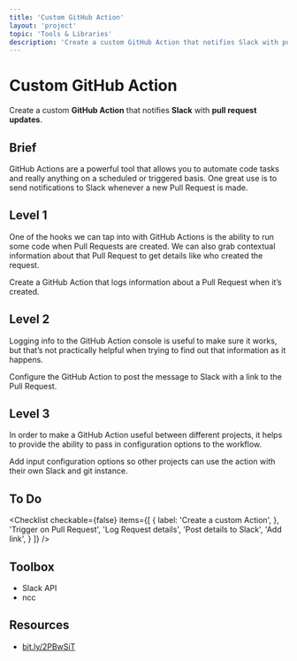 ```yaml
---
title: 'Custom GitHub Action'
layout: 'project'
topic: 'Tools & Libraries'
description: 'Create a custom GitHub Action that notifies Slack with pull request updates.'
---
```



<ProjectHeader>

# Custom GitHub Action

Create a custom <strong className="color-blue">GitHub Action</strong> that notifies <strong className="color-purple">Slack</strong> with <strong className="color-purple">pull request updates</strong>.

</ProjectHeader>

<ProjectContent>

## Brief

GitHub Actions are a powerful tool that allows you to automate code tasks and really anything on a scheduled or triggered basis. One great use is to send notifications to Slack whenever a new Pull Request is made.

## Level 1

One of the hooks we can tap into with GitHub Actions is the ability to run some code when Pull Requests are created. We can also grab contextual information about that Pull Request to get details like who created the request.

Create a GitHub Action that logs information about a Pull Request when it’s created.

<LoginRequired>

## Level 2

Logging info to the GitHub Action console is useful to make sure it works, but that’s not practically helpful when trying to find out that information as it happens.

Configure the GitHub Action to post the message to Slack with a link to the Pull Request.

## Level 3

In order to make a GitHub Action useful between different projects, it helps to provide the ability to pass in configuration options to the workflow.

Add input configuration options so other projects can use the action with their own Slack and git instance.

</LoginRequired>

</ProjectContent>

<ProjectSidebar>

## To Do

<Checklist checkable={false} items={[
  {
 label: 'Create a custom Action',
 },
 'Trigger on Pull Request',
 'Log Request details',
 'Post details to Slack',
 'Add link',
 }
]} />

## Toolbox
- Slack API
- ncc

## Resources
- [bit.ly/2PBwSiT](https://bit.ly/2PBwSiT)

</ProjectSidebar>